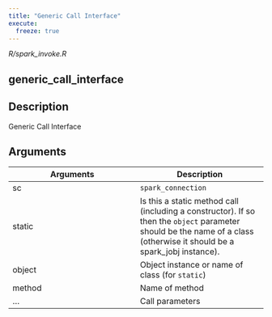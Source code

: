 ```yaml
---
title: "Generic Call Interface"
execute:
  freeze: true
---
```


*R/spark_invoke.R*

## generic_call_interface

## Description
Generic Call Interface 



## Arguments
|Arguments|Description|
|---|---|
| sc | `spark_connection` |
| static | Is this a static method call (including a constructor). If so then the `object` parameter should be the name of a class (otherwise it should be a spark_jobj instance). |
| object | Object instance or name of class (for `static`) |
| method | Name of method |
| ... | Call parameters |







